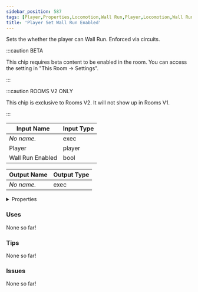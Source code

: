```yaml
---
sidebar_position: 587
tags: [Player,Properties,Locomotion,Wall Run,Player,Locomotion,Wall Run]
title: 'Player Set Wall Run Enabled'
---
```


Sets the whether the player can Wall Run. Enforced via circuits.

:::caution BETA

This chip requires beta content to be enabled in the room. You can access the setting in "This Room -> Settings".

:::

:::caution ROOMS V2 ONLY

This chip is exclusive to Rooms V2. It will not show up in Rooms V1.

:::


<EsbSvg />

| Input Name | Input Type |
|-----------|-----------|
| *No name.* | exec |
| Player | player |
| Wall Run Enabled | bool |

| Output Name | Output Type |
|-----------|-----------|
| *No name.* | exec |


<details>
  <summary>Properties</summary>
  <div>
    <div>
    <table>
      <thead>
        <tr>
          <th>Is beta required?</th>
          <th>✅</th>
        </tr>
        <tr>
          <th>Is this chip a trolling risk?</th>
          <th>❌</th>
        </tr>
        <tr>
          <th>Is this chip a role assignment risk?</th>
          <th>❌</th>
        </tr>
        <tr>
          <th>Chip UUID</th>
          <th>8470f76b-a4c5-4b79-9651-5af1b9ed8b78</th>
        </tr>
      </thead>
    </table>
    </div>
  </div>
</details>

### Uses

None so far!

### Tips

None so far!

### Issues

None so far!